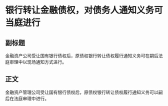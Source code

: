 # 银行转让金融债权，对债务人通知义务可当庭进行
## 副标题
金融资产公司受让国有银行债权后，原债权银行转让债权履行通知义务可在嗣后法庭审理中以现场通知方式进行。
## 正文
金融资产管理公司受让国有银行债权后，原债权银行转让债权履行通知义务可以嗣后在法庭审理中进行。